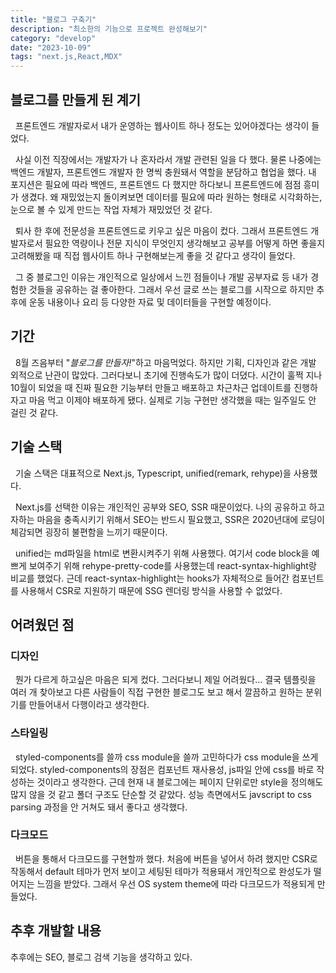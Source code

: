 ```yaml
---
title: "블로그 구축기"
description: "최소한의 기능으로 프로젝트 완성해보기"
category: "develop"
date: "2023-10-09"
tags: "next.js,React,MDX"
---
```



## 블로그를 만들게 된 계기
&nbsp;
프론트엔드 개발자로서 내가 운영하는 웹사이트 하나 정도는 있어야겠다는 생각이 들었다.

&nbsp;
사실 이전 직장에서는 개발자가 나 혼자라서 개발 관련된 일을 다 했다.
물론 나중에는 백엔드 개발자, 프론트엔드 개발자 한 명씩 충원돼서 역할을 분담하고 협업을 했다.
내 포지션은 필요에 따라 백엔드, 프론트엔드 다 했지만 하다보니 프론트엔드에 점점 흥미가 생겼다.
왜 재밌었는지 돌이켜보면 데이터를 필요에 따라 원하는 형태로 시각화하는, 눈으로 볼 수 있게 만드는 작업 자체가 재밌었던 것 같다.

&nbsp;
퇴사 한 후에 전문성을 프론트엔드로 키우고 싶은 마음이 컸다.
그래서 프론트엔드 개발자로서 필요한 역량이나 전문 지식이 무엇인지 생각해보고 공부를 어떻게 하면 좋을지 고려해봤을 때
직접 웹사이트 하나 구현해보는게 좋을 것 같다고 생각이 들었다.

&nbsp;
그 중 블로그인 이유는 개인적으로 일상에서 느낀 점들이나 개발 공부자료 등 내가 경험한 것들을 공유하는 걸 좋아한다.
그래서 우선 글로 쓰는 블로그를 시작으로 하지만 추후에 운동 내용이나 요리 등 다양한 자료 및 데이터들을 구현할 예정이다.


## 기간
&nbsp;
8월 즈음부터 "_블로그를 만들자!_"하고 마음먹었다. 하지만 기획, 디자인과 같은 개발 외적으로 난관이 많았다.
그러다보니 초기에 진행속도가 많이 더뎠다. 시간이 훌쩍 지나 10월이 되었을 때 진짜 필요한 기능부터 만들고 배포하고 차근차근 업데이트를 진행하자고 마음 먹고
이제야 배포하게 됐다. 실제로 기능 구현만 생각했을 때는 일주일도 안 걸린 것 같다.

## 기술 스택
&nbsp;
기술 스택은 대표적으로 Next.js, Typescript, unified(remark, rehype)을 사용했다.

&nbsp;
Next.js를 선택한 이유는 개인적인 공부와 SEO, SSR 때문이었다.
나의 공유하고 하고자하는 마음을 충족시키기 위해서 SEO는 반드시 필요했고, SSR은 2020년대에 로딩이 체감되면 굉장히 불편함을 느끼기 때문이다.

&nbsp;
unified는 md파일을 html로 변환시켜주기 위해 사용했다.
여기서 code block을 예쁘게 보여주기 위해 rehype-pretty-code를 사용했는데 react-syntax-highlight랑 비교를 했었다.
근데 react-syntax-highlight는 hooks가 자체적으로 들어간 컴포넌트를 사용해서 CSR로 지원하기 때문에 SSG 렌더링 방식을 사용할 수 없었다.

## 어려웠던 점
### 디자인

&nbsp;
뭔가 다르게 하고싶은 마음은 되게 컸다. 그러다보니 제일 어려웠다...
결국 템플릿을 여러 개 찾아보고 다른 사람들이 직접 구현한 블로그도 보고 해서 깔끔하고 원하는 분위기를 만들어내서 다행이라고 생각한다.


### 스타일링

&nbsp;
styled-components를 쓸까 css module을 쓸까 고민하다가 css module을 쓰게 되었다.
styled-components의 장점은 컴포넌트 재사용성, js파일 안에 css를 바로 작성하는 것이라고 생각한다.
근데 현재 내 블로그에는 페이지 단위로만 style을 정의해도 많지 않을 것 같고 폴더 구조도 단순할 것 같았다.
성능 측면에서도 javscript to css parsing 과정을 안 거쳐도 돼서 좋다고 생각했다.

### 다크모드

&nbsp;
버튼을 통해서 다크모드를 구현할까 했다.
처음에 버튼을 넣어서 하려 했지만 CSR로 작동해서 default 테마가 먼저 보이고 세팅된 테마가 적용돼서 개인적으로 완성도가 떨어지는 느낌을 받았다.
그래서 우선 OS system theme에 따라 다크모드가 적용되게 만들었다.

## 추후 개발할 내용
추후에는 SEO, 블로그 검색 기능을 생각하고 있다.